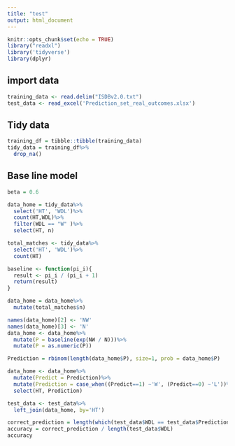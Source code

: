 ```yaml
---
title: "test"
output: html_document
---
```


```r
knitr::opts_chunk$set(echo = TRUE)
library("readxl")
library('tidyverse')
library(dplyr)
```

## import data

```r
training_data <- read.delim("ISDBv2.0.txt")
test_data <- read_excel('Prediction_set_real_outcomes.xlsx')
```

## Tidy data

```r
training_df = tibble::tibble(training_data)
tidy_data = training_df%>%
  drop_na()
```

## Base line model

```r
beta = 0.6

data_home = tidy_data%>%
  select('HT', 'WDL')%>%
  count(HT,WDL)%>%
  filter(WDL == "W" )%>%
  select(HT, n)

total_matches <- tidy_data%>%
  select('HT', 'WDL')%>%
  count(HT)

baseline <- function(pi_i){
  result <- pi_i / (pi_i + 1)
  return(result)
}

data_home = data_home%>%
  mutate(total_matches$n)

names(data_home)[2] <- 'NW'
names(data_home)[3] <- 'N'
data_home <- data_home%>%
  mutate(P = baseline(exp(NW / N)))%>%
  mutate(P = as.numeric(P))

Prediction = rbinom(length(data_home$P), size=1, prob = data_home$P)

data_home <- data_home%>%
  mutate(Predict = Prediction)%>%
  mutate(Prediction = case_when((Predict==1) ~'W', (Predict==0) ~'L'))%>%
  select(HT, Prediction)

test_data <- test_data%>%
  left_join(data_home, by='HT')
```

```r
correct_prediction = length(which(test_data$WDL == test_data$Prediction))
accuracy = correct_prediction / length(test_data$WDL)
accuracy
```
